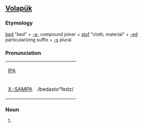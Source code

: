 ==[[Volapük]]==

===Etymology===
[[bed]] "bed" + [[-a-]] compound joiner + [[stof]] "cloth, material" + [[-ed]] particularizing suffix + [[-s]] plural.

===Pronunciation===
{| border=1 cellpadding=5
| [[w:IPA|IPA]] || {{IPAchar|/bedastoˈfedz/}}
|-
| [[w:X-SAMPA|X-SAMPA]] || /bedasto"fedz/
|}

===Noun===
{{infl|vo|noun form}}

# {{inflection of|bedastofed||plural}}